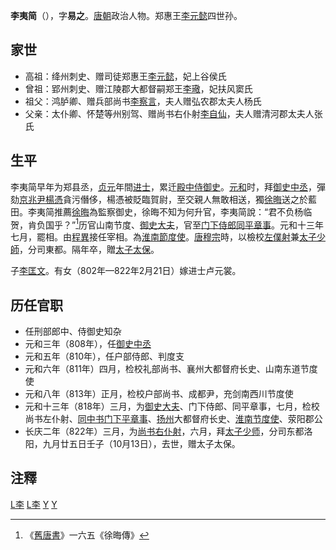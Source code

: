 '''李夷简'''（{{bd|756年||822年|10月13日|catIdx=L李}}），字'''易之'''。[[唐朝|唐朝]]政治人物。郑惠王[[李元懿|李元懿]]四世孙。

==家世==
* 高祖：绛州刺史、赠司徒郑惠王[[李元懿|李元懿]]，妃上谷侯氏
* 曾祖：郢州刺史、赠江陵郡大都督嗣郑王[[李璥|李璥]]，妃扶风窦氏
* 祖父：鸿胪卿、赠兵部尚书[[李察言|李察言]]，夫人赠弘农郡太夫人杨氏
* 父亲：太仆卿、怀楚等州别驾、赠尚书右仆射[[李自仙|李自仙]]，夫人赠清河郡太夫人张氏

==生平==
李夷简早年为郑县丞，[[贞元_(唐朝)|贞元]]年間[[进士|进士]]，累迁[[殿中侍御史|殿中侍御史]]。[[元和_(唐朝)|元和]]时，拜[[御史中丞|御史中丞]]，彈劾[[京兆尹|京兆尹]][[楊憑|楊憑]]貪污僭侈，楊憑被貶臨賀尉，至交親人無敢相送，獨[[徐晦|徐晦]]送之於藍田。李夷简推薦[[徐晦|徐晦]]為監察御史，徐晦不知为何升官，李夷简說：“君不负杨临贺，肯负国乎？”<ref>《[[舊唐書|舊唐書]]》一六五《徐晦傳》</ref>历官山南节度、[[御史大夫|御史大夫]]，官至[[门下侍郎|门下侍郎]][[同平章事|同平章事]]。元和十三年七月，罷相。由[[程異|程異]]接任宰相。為[[淮南節度使|淮南節度使]]。[[唐穆宗|唐穆宗]]時，以檢校[[左僕射|左僕射]]兼[[太子少師|太子少師]]，分司東都。隔年卒，贈[[太子太保|太子太保]]。

子[[李匡文|李匡文]]。有女（802年—822年2月21日）嫁进士卢元裳。

==历任官职==
* 任刑部郎中、侍御史知杂
* 元和三年（808年），任[[御史中丞|御史中丞]]
* 元和五年（810年），任户部侍郎、判度支
* 元和六年（811年）四月，检校礼部尚书、襄州大都督府长史、山南东道节度使
* 元和八年（813年）正月，检校户部尚书、成都尹，充剑南西川节度使
* 元和十三年（818年）三月，为[[御史大夫|御史大夫]]、门下侍郎、同平章事，七月，检校尚书左仆射、[[同中书门下平章事|同中书门下平章事]]、[[扬州|扬州]]大都督府长史、[[淮南节度使|淮南节度使]]、荥阳郡公
* 长庆二年（822年）三月，为[[尚书右仆射|尚书右仆射]]，六月，拜[[太子少师|太子少师]]，分司东都洛阳，九月廿五日壬子（10月13日），去世，赠太子太保。

==注釋==
{{reflist}}
{{start box}}
{{s-before|[[韩皋|韩皋]]}}
{{s-title|[[唐朝|唐朝]][[尚书右仆射|尚书右仆射]]|（非宰相）<br>822年}}
{{s-after|[[裴度|裴度]]}}
{{end box}}

[[category:唐朝宰相|L李]]
[[category:淮南節度使|L李]]
[[category:唐朝宗室|Y]]
[[category:李姓|Y]]
